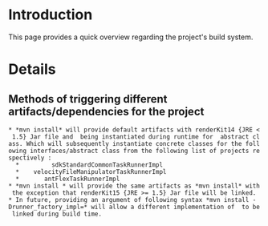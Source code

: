 = Introduction =

This page provides a quick overview regarding the project's build system.

= Details =

==Methods of triggering different artifacts/dependencies for the project==
 * *mvn install* will provide default artifacts with renderKit14 {JRE < 1.5} Jar file and {{{DefaultRunnerFactoryImpl}}} being instantiated during runtime for {{{_RunnerFactory}}} abstract class. Which will subsequently instantiate concrete classes for the following interfaces/abstract class from the following list of projects respectively :
   * {{{_CommonTaskRunner}}}		sdkStandardCommonTaskRunnerImpl
   * {{{_FileManipulatorTaskRunner}}}	velocityFileManipulatorTaskRunnerImpl
   * {{{_FlexTaskRunner}}}		antFlexTaskRunnerImpl
 * *mvn install {{{-Djsf_flex_renderKit_runtime=15}}}* will provide the same artifacts as *mvn install* with the exception that renderKit15 {JRE >= 1.5} Jar file will be linked.
 * In future, providing an argument of following syntax *mvn install -Drunner_factory_impl=<implementation_class>* will allow a different implementation of {{{_RunnerFactory}}} to be linked during build time.